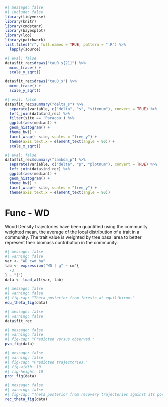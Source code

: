 ```r
#| message: false
#| include: false
library(tidyverse)
library(knitr)
library(cmdstanr)
library(bayesplot)
library(loo)
library(patchwork)
list.files("r", full.names = TRUE, pattern = ".R") %>%
  lapply(source)
```

```r
#| eval: false
data$fit_rec$draws("tau0_s[21]") %>% 
  mcmc_trace() +
  scale_y_sqrt()

data$fit_rec$draws("tau0_s") %>% 
  mcmc_trace() +
  scale_y_sqrt()
```

```r
#| eval: false
data$fit_rec$summary("delta_s") %>% 
  separate(variable, c("delta", "s", "sitenum"), convert = TRUE) %>% 
  left_join(data$ind_rec) %>% 
  filter(site == 'Paracou') %>% 
  ggplot(aes(median)) + 
  geom_histogram() + 
  theme_bw() +
  facet_wrap(~ site, scales = "free_y") +
  theme(axis.text.x = element_text(angle = 90)) +
  scale_x_sqrt()
```

```r
#| eval: false
data$fit_rec$summary("lambda_p") %>% 
  separate(variable, c("delta", "p", "plotnum"), convert = TRUE) %>% 
  left_join(data$ind_rec) %>% 
  ggplot(aes(median)) + 
  geom_histogram() + 
  theme_bw() +
  facet_wrap(~ site, scales = "free_y") +
  theme(axis.text.x = element_text(angle = 90))
```

# Func - WD {.unnumbered}

Wood Density trajectories have been quantified using the community weighted mean, the average of the local distribution of a trait in a community. The trait value is weighted by tree basal area to better represent their biomass contribution in the community.

```r
#| message: false
#| warning: false
var <- "WD_cwm_ba"
lab <- expression("WD [ g" ~ cm^{
  -3
} ~ "]")
data <- load_all(var, lab)
```

```r
#| message: false
#| warning: false
#| fig-cap: "Theta posterior from forests at equilibirum."
equ_theta_fig(data)
```

```r
#| message: false
#| warning: false
data$fit_rec
```

```r
#| message: false
#| warning: false
#| fig-cap: "Predicted versus observed."
pvo_fig(data)
```

```r
#| message: false
#| warning: false
#| fig-cap: "Predicted trajectories."
#| fig-width: 10
#| fig-height: 10
proj_fig(data)
```

```r
#| message: false
#| warning: false
#| fig-cap: "Theta posterior from recovery trajectories against its posterior."
rec_theta_fig(data)
```
